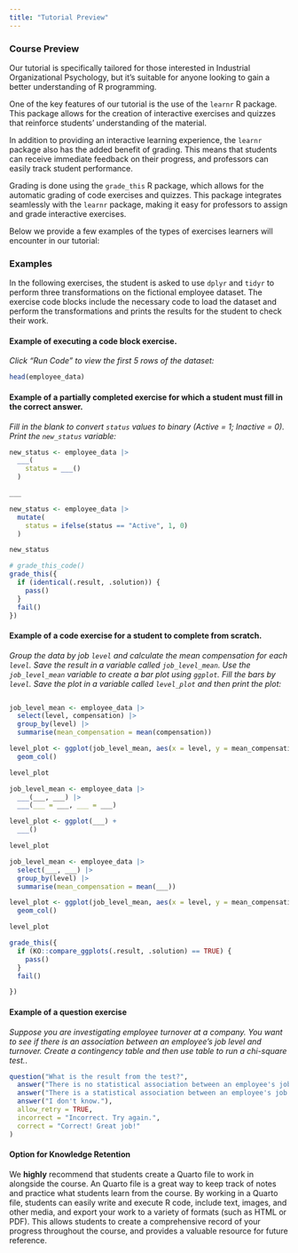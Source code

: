 ```yaml
---
title: "Tutorial Preview"
---
```

### Course Preview
Our tutorial is specifically tailored for those interested in Industrial Organizational Psychology, but it's suitable for anyone looking to gain a better understanding of R programming.  

One of the key features of our tutorial is the use of the `learnr` R package. This package allows for the creation of interactive exercises and quizzes that reinforce students' understanding of the material.  

In addition to providing an interactive learning experience, the `learnr` package also has the added benefit of grading. This means that students can receive immediate feedback on their progress, and professors can easily track student performance.

Grading is done using the `grade_this` R package, which allows for the automatic grading of code exercises and quizzes. This package integrates seamlessly with the `learnr` package, making it easy for professors to assign and grade interactive exercises.

Below we provide a few examples of the types of exercises learners will encounter in our tutorial:

### Examples
In the following exercises, the student is asked to use `dplyr` and `tidyr` to perform three transformations on the fictional employee dataset. The exercise code blocks include the necessary code to load the dataset and perform the transformations and prints the results for the student to check their work.  


#### Example of executing a code block exercise. 
*Click "Run Code" to view the first 5 rows of the dataset:*
```r
head(employee_data)
```


#### Example of a partially completed exercise for which a student must fill in the correct answer.  
*Fill in the blank to convert `status` values to binary (Active = 1; Inactive = 0). Print the `new_status` variable:*
```r
new_status <- employee_data |> 
  ___(
    status = ___()
  )

___
```

```r
new_status <- employee_data |> 
  mutate(
    status = ifelse(status == "Active", 1, 0)
  )

new_status
```

<!-- I used grade_this() instead of grade_this_code(). grade_this_code() flagged answer incorrect if I typed `summarise` instead of `summarize`. That's because grade_this_code() passes if the result and solution code string outputs are an exact match. With grade_this(), the .result and .solution objects contain the RESULT. So, the student passes if the user's result from the code output is the same as the solution result (I could also use pass_if_equal() which automatically passes if .result is equal to .solution -->
```r
# grade_this_code()
grade_this({
  if (identical(.result, .solution)) {
    pass()
  }
  fail()
})
```


#### Example of a code exercise for a student to complete from scratch.  
*Group the data by job `level` and calculate the mean compensation for each `level`. Save the result in a variable called `job_level_mean`. Use the `job_level_mean` variable to create a bar plot using `ggplot`. Fill the bars by `level`. Save the plot in a variable called `level_plot` and then print the plot:*
```r

```

```r
job_level_mean <- employee_data |> 
  select(level, compensation) |> 
  group_by(level) |> 
  summarise(mean_compensation = mean(compensation)) 

level_plot <- ggplot(job_level_mean, aes(x = level, y = mean_compensation, fill = level)) +
  geom_col()

level_plot
```

```r
job_level_mean <- employee_data |> 
  ___(___, ___) |> 
  ___(___ = ___, ___ = ___)

level_plot <- ggplot(___) +
  ___()

level_plot
```

```r
job_level_mean <- employee_data |> 
  select(___, ___) |> 
  group_by(level) |> 
  summarise(mean_compensation = mean(___)) 

level_plot <- ggplot(job_level_mean, aes(x = level, y = mean_compensation, fill = ___)) +
  geom_col()

level_plot
```

<!-- KO::compare_ggplots() source: https://github.com/KO112/KO/blob/master/R/Compare_ggplots.R -->
```r
grade_this({
  if (KO::compare_ggplots(.result, .solution) == TRUE) {
    pass()
  }
  fail()

})

```


#### Example of a question exercise 
*Suppose you are investigating employee turnover at a company. You want to see if there is an association between an employee's job level and turnover. Create a contingency table and then use table to run a chi-square test.*. 

```r
question("What is the result from the test?",
  answer("There is no statistical association between an employee's job level and turnover."),
  answer("There is a statistical association between an employee's job level and turnover.", correct = TRUE),
  answer("I don't know."),
  allow_retry = TRUE,
  incorrect = "Incorrect. Try again.",
  correct = "Correct! Great job!"
)
```


#### Option for Knowledge Retention
We **highly** recommend that students create a Quarto file to work in alongside the course. An Quarto file is a great way to keep track of notes and practice what students learn from the course. By working in a Quarto file, students can easily write and execute R code, include text, images, and other media, and export your work to a variety of formats (such as HTML or PDF). This allows students to create a comprehensive record of your progress throughout the course, and provides a valuable resource for future reference.
